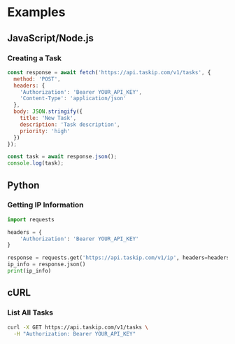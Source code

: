 # Examples

## JavaScript/Node.js

### Creating a Task

```javascript
const response = await fetch('https://api.taskip.com/v1/tasks', {
  method: 'POST',
  headers: {
    'Authorization': 'Bearer YOUR_API_KEY',
    'Content-Type': 'application/json'
  },
  body: JSON.stringify({
    title: 'New Task',
    description: 'Task description',
    priority: 'high'
  })
});

const task = await response.json();
console.log(task);
```

## Python

### Getting IP Information

```python
import requests

headers = {
    'Authorization': 'Bearer YOUR_API_KEY'
}

response = requests.get('https://api.taskip.com/v1/ip', headers=headers)
ip_info = response.json()
print(ip_info)
```

## cURL

### List All Tasks

```bash
curl -X GET https://api.taskip.com/v1/tasks \
  -H "Authorization: Bearer YOUR_API_KEY"
```
